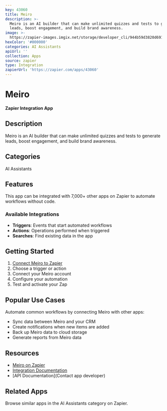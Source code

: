 ```yaml
---
key: 43060
title: Meiro
description: >-
  Meiro is an AI builder that can make unlimited quizzes and tests to generate
  leads, boost engagement, and build brand awareness.
image: >-
  https://zapier-images.imgix.net/storage/developer_cli/944b59d3820d691e5181b8fed226949e.png?auto=format%2Ccompress&ixlib=python-3.0.0&q=50
hexColor: '#000000'
categories: AI Assistants
apiUrl: ''
collection: Apps
source: zapier
type: Integration
zapierUrl: 'https://zapier.com/apps/43060'
---
```

# Meiro

**Zapier Integration App**

## Description

Meiro is an AI builder that can make unlimited quizzes and tests to generate leads, boost engagement, and build brand awareness.

## Categories

AI Assistants

## Features

This app can be integrated with 7,000+ other apps on Zapier to automate workflows without code.

### Available Integrations

- **Triggers**: Events that start automated workflows
- **Actions**: Operations performed when triggered
- **Searches**: Find existing data in the app

## Getting Started

1. [Connect Meiro to Zapier](https://zapier.com/apps/43060)
2. Choose a trigger or action
3. Connect your Meiro account
4. Configure your automation
5. Test and activate your Zap

## Popular Use Cases

Automate common workflows by connecting Meiro with other apps:

- Sync data between Meiro and your CRM
- Create notifications when new items are added
- Back up Meiro data to cloud storage
- Generate reports from Meiro data

## Resources

- [Meiro on Zapier](https://zapier.com/apps/43060)
- [Integration Documentation](https://zapier.com/apps/43060/integrations)
- [API Documentation](Contact app developer)

## Related Apps

Browse similar apps in the AI Assistants category on Zapier.
